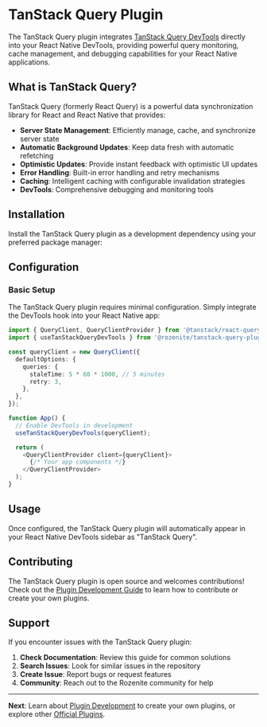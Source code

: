 
# TanStack Query Plugin

The TanStack Query plugin integrates [TanStack Query DevTools](https://tanstack.com/query/latest/docs/react/devtools) directly into your React Native DevTools, providing powerful query monitoring, cache management, and debugging capabilities for your React Native applications.

## What is TanStack Query?

TanStack Query (formerly React Query) is a powerful data synchronization library for React and React Native that provides:

- **Server State Management**: Efficiently manage, cache, and synchronize server state
- **Automatic Background Updates**: Keep data fresh with automatic refetching
- **Optimistic Updates**: Provide instant feedback with optimistic UI updates
- **Error Handling**: Built-in error handling and retry mechanisms
- **Caching**: Intelligent caching with configurable invalidation strategies
- **DevTools**: Comprehensive debugging and monitoring tools

## Installation

Install the TanStack Query plugin as a development dependency using your preferred package manager:

<PackageManagerTabs command="install --save-dev @rozenite/tanstack-query-plugin" />

## Configuration

### Basic Setup

The TanStack Query plugin requires minimal configuration. Simply integrate the DevTools hook into your React Native app:

```typescript title="App.tsx"
import { QueryClient, QueryClientProvider } from '@tanstack/react-query';
import { useTanStackQueryDevTools } from '@rozenite/tanstack-query-plugin';

const queryClient = new QueryClient({
  defaultOptions: {
    queries: {
      staleTime: 5 * 60 * 1000, // 5 minutes
      retry: 3,
    },
  },
});

function App() {
  // Enable DevTools in development
  useTanStackQueryDevTools(queryClient);

  return (
    <QueryClientProvider client={queryClient}>
      {/* Your app components */}
    </QueryClientProvider>
  );
}
```

## Usage

Once configured, the TanStack Query plugin will automatically appear in your React Native DevTools sidebar as "TanStack Query".

## Contributing

The TanStack Query plugin is open source and welcomes contributions! Check out the [Plugin Development Guide](./plugin-development.md) to learn how to contribute or create your own plugins.

## Support

If you encounter issues with the TanStack Query plugin:

1. **Check Documentation**: Review this guide for common solutions
2. **Search Issues**: Look for similar issues in the repository
3. **Create Issue**: Report bugs or request features
4. **Community**: Reach out to the Rozenite community for help

---

**Next**: Learn about [Plugin Development](../plugin-development/plugin-development.md) to create your own plugins, or explore other [Official Plugins](./overview.md).
